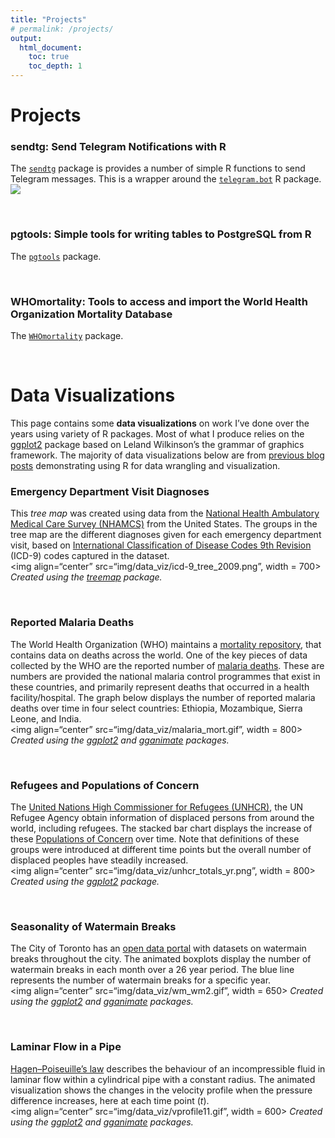 ```yaml
---
title: "Projects"
# permalink: /projects/
output: 
  html_document:
    toc: true
    toc_depth: 1
---
```

# Projects
### sendtg: Send Telegram Notifications with R
The [`sendtg`](https://github.com/eugejoh/sendtg) package is provides a number of simple R functions to send Telegram messages. This is a wrapper around the [`telegram.bot`](https://github.com/ebeneditos/telegram.bot) R package. 
![](https://eugejoh.netlify.com/images/sendtg_ani.gif)

<br>

### pgtools: Simple tools for writing tables to PostgreSQL from R
The [`pgtools`](https://github.com/eugejoh/WHOmortality) package.

<br>

### WHOmortality: Tools to access and import the World Health Organization Mortality Database
The [`WHOmortality`](https://github.com/eugejoh/WHOmortality) package.

<br>

# Data Visualizations

This page contains some **data visualizations** on work I've done over the years using variety of R packages. Most of what I produce relies on the [ggplot2](https://ggplot2.tidyverse.org/) package based on Leland Wilkinson's the grammar of graphics framework. The majority of data visualizations below are from [previous blog posts](https://opendatascience.com/user/eugene-joh/) demonstrating using R for data wrangling and visualization.  

### Emergency Department Visit Diagnoses
This *tree map* was created using data from the [National Health Ambulatory Medical Care Survey (NHAMCS)](https://www.cdc.gov/nchs/ahcd/index.htm) from the United States. The groups in the tree map are the different diagnoses given for each emergency department visit, based on [International Classification of Disease Codes 9th Revision](https://en.wikipedia.org/wiki/International_Statistical_Classification_of_Diseases_and_Related_Health_Problems) (ICD-9) codes captured in the dataset.  
<img align="center" src="img/data_viz/icd-9_tree_2009.png", width = 700>
*Created using the [treemap](https://cran.r-project.org/web/packages/treemap/index.html) package.*

<br>

### Reported Malaria Deaths
The World Health Organization (WHO) maintains a [mortality repository](https://www.who.int/gho/en/), that contains data on deaths across the world. One of the key pieces of data collected by the WHO are the reported number of [malaria deaths](https://www.who.int/malaria/en/). These are numbers are provided the national malaria control programmes that exist in these countries, and primarily represent deaths that occurred in a health facility/hospital. The graph below displays the number of reported malaria deaths over time in four select countries: Ethiopia, Mozambique, Sierra Leone, and India.  
<img align="center" src="img/data_viz/malaria_mort.gif", width = 800>
*Created using the [ggplot2](https://ggplot2.tidyverse.org/) and [gganimate](https://gganimate.com/) packages.*

<br>

### Refugees and Populations of Concern
The [United Nations High Commissioner for Refugees (UNHCR)](https://www.unhcr.org/data.html), the UN Refugee Agency obtain information of displaced persons from around the world, including refugees. The stacked bar chart displays the increase of these [Populations of Concern](https://www.unhcr.org/ph/persons-concern-unhcr) over time. Note that definitions of these groups were introduced at different time points but the overall number of displaced peoples have steadily increased.  
<img align="center" src="img/data_viz/unhcr_totals_yr.png", width = 800>
*Created using the [ggplot2](https://ggplot2.tidyverse.org/) package.*

<br>

### Seasonality of Watermain Breaks
The City of Toronto has an [open data portal](https://open.toronto.ca/) with datasets on watermain breaks throughout the city. The animated boxplots display the number of watermain breaks in each month over a 26 year period. The blue line represents the number of watermain breaks for a specific year.  
<img align="center" src="img/data_viz/wm_wm2.gif", width = 650>
*Created using the [ggplot2](https://ggplot2.tidyverse.org/) and [gganimate](https://gganimate.com/) packages.*

<br>

### Laminar Flow in a Pipe
[Hagen–Poiseuille's law](https://en.wikipedia.org/wiki/Hagen%E2%80%93Poiseuille_equation) describes the behaviour of an incompressible fluid in laminar flow within a cylindrical pipe with a constant radius. The animated visualization shows the changes in the velocity profile when the pressure difference increases, here at each time point (*t*).  
<img align="center" src="img/data_viz/vprofile11.gif", width = 600>
*Created using the [ggplot2](https://ggplot2.tidyverse.org/) and [gganimate](https://gganimate.com/) packages.*

<br>



